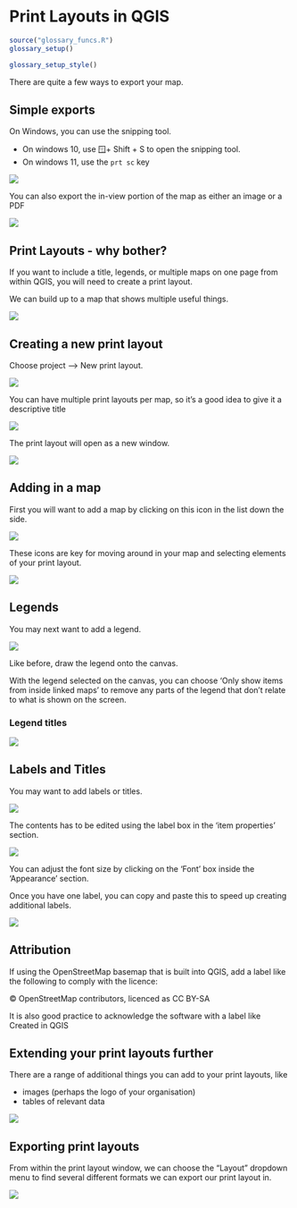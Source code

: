 # Print Layouts in QGIS
```r
source("glossary_funcs.R")
glossary_setup()
```

```r
glossary_setup_style()
```

There are quite a few ways to export your map.

## Simple exports

On Windows, you can use the snipping tool.

- On windows 10, use 🪟+ Shift + S to open the snipping tool.
- On windows 11, use the `prt sc` key

![](assets/2024-06-18-23-22-26.png)

You can also export the in-view portion of the map as either an image or a PDF

![](assets/2024-06-18-23-22-46.png)

## Print Layouts - why bother?

If you want to include a title, legends, or multiple maps on one page from within QGIS, you will need to create a print layout.

We can build up to a map that shows multiple useful things.

![](assets/2024-06-18-23-29-53.png)

## Creating a new print layout

Choose project --> New print layout.

![](assets/2024-06-18-23-23-30.png)

You can have multiple print layouts per map, so it’s a good idea to give it a descriptive title

![](assets/2024-06-18-23-23-51.png)

The print layout will open as a new window.

![](assets/2024-06-18-23-24-20.png)

## Adding in a map

First you will want to add a map by clicking on this icon in the list down the side.

![](assets/2024-06-18-23-24-59.png)

These icons are key for moving around in your map and selecting elements of your print layout.

![](assets/2024-06-18-23-25-29.png)

## Legends

You may next want to add a legend.

![](assets/2024-06-18-23-25-57.png)


Like before, draw the legend onto the canvas.

:::{.callout-tip}
With the legend selected on the canvas, you can choose ‘Only show items from inside linked maps’ to remove any parts of the legend that don’t relate to what is shown on the screen.
:::

### Legend titles

![](assets/2024-06-18-23-30-22.png)

## Labels and Titles

You may want to add labels or titles.

![](assets/2024-06-18-23-26-45.png)

The contents has to be edited using the label box in the ‘item properties’ section.

![](assets/2024-06-18-23-27-12.png)

You can adjust the font size by clicking on the ‘Font’ box inside the ‘Appearance’ section.

Once you have one label, you can copy and paste this to speed up creating additional labels.

![](assets/2024-06-18-23-27-28.png)


## Attribution

If using the OpenStreetMap basemap that is built into QGIS, add a label like the following to comply with the licence:

© OpenStreetMap contributors, licenced as CC BY-SA

It is also good practice to acknowledge the software with a label like
Created in QGIS

## Extending your print layouts further

There are a range of additional things you can add to your print layouts, like

- images (perhaps the logo of your organisation)
- tables of relevant data

![](assets/2024-06-18-23-31-23.png)

## Exporting print layouts

From within the print layout window, we can choose the "Layout" dropdown menu to find several different formats we can export our print layout in.

![](assets/2024-06-18-23-31-51.png)
